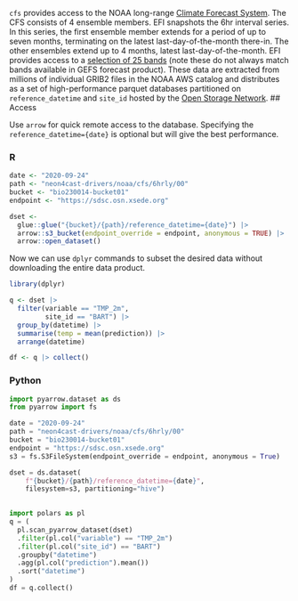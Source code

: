 `cfs` provides access to the NOAA long-range [Climate Forecast System](https://registry.opendata.aws/noaa-cfs/).  The CFS consists of 4 ensemble members. EFI snapshots the 6hr interval series.  In this series, the first ensemble member extends for a period of up to seven months, terminating on the latest last-day-of-the-month there-in.  The other ensembles extend up to 4 months, latest last-day-of-the-month.
EFI provides access to a [selection of 25 bands](https://github.com/eco4cast/gefs4cast/blob/main/inst/extdata/cfs-selected-bands.csv) (note these do not always match bands available in GEFS forecast product).
These data are extracted from millions of individual GRIB2 files in the NOAA AWS catalog and distributes as a set of high-performance parquet databases partitioned on `reference_datetime` and `site_id` hosted by the [Open Storage Network](https://www.openstoragenetwork.org/).
## Access

Use `arrow` for quick remote access to the database. Specifying the `reference_datetime={date}` is optional but will give the best performance.

### R 

```r
date <- "2020-09-24"
path <- "neon4cast-drivers/noaa/cfs/6hrly/00"
bucket <- "bio230014-bucket01"
endpoint <- "https://sdsc.osn.xsede.org"

dset <- 
  glue::glue("{bucket}/{path}/reference_datetime={date}") |>
  arrow::s3_bucket(endpoint_override = endpoint, anonymous = TRUE) |>
  arrow::open_dataset()
```

Now we can use `dplyr` commands to subset the desired data without downloading the entire data product. 

```r
library(dplyr)

q <- dset |> 
  filter(variable == "TMP_2m",
         site_id == "BART") |>
  group_by(datetime) |>
  summarise(temp = mean(prediction)) |>
  arrange(datetime)

df <- q |> collect()
```


### Python

```python
import pyarrow.dataset as ds
from pyarrow import fs

date = "2020-09-24"
path = "neon4cast-drivers/noaa/cfs/6hrly/00"
bucket = "bio230014-bucket01"
endpoint = "https://sdsc.osn.xsede.org"
s3 = fs.S3FileSystem(endpoint_override = endpoint, anonymous = True)

dset = ds.dataset(
    f"{bucket}/{path}/reference_datetime={date}",
    filesystem=s3, partitioning="hive")
    
```


```python
import polars as pl
q = (
  pl.scan_pyarrow_dataset(dset)
  .filter(pl.col("variable") == "TMP_2m")
  .filter(pl.col("site_id") == "BART")
  .groupby("datetime")
  .agg(pl.col("prediction").mean())
  .sort("datetime")
)
df = q.collect()
```

